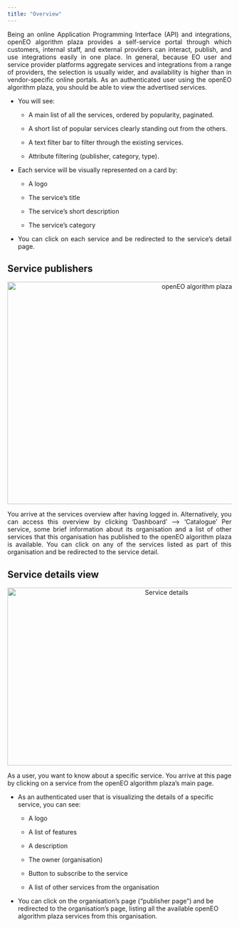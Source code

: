 ```yaml
---
title: "Overview"
---
```


<div style="text-align: justify">

Being an online Application Programming Interface (API) and integrations, openEO algorithm plaza provides a self-service portal through which customers, internal staff, and external providers can interact, publish, and use integrations easily in one place. 
In general, because EO user and service provider platforms aggregate services and integrations from a range of providers, the selection is usually wider, and availability is higher than in vendor-specific online portals.
As an authenticated user using the openEO algorithm plaza, you should be able to view the advertised services.

* You will see:
  
  * A main list of all the services, ordered by popularity, paginated.
  
  * A short list of popular services clearly standing out from the others.
  
  * A text filter bar to filter through the existing services.
  
  * Attribute filtering (publisher, category, type).
  
* Each service will be visually represented on a card by:
  
  * A logo
  
  * The service’s title
  
  * The service’s short description
  
  * The service’s category
  
* You can click on each service and be redirected to the service’s detail page.

## Service publishers

<div style="width: 100%; text-align: center">
<img src="Developers/openEO algorithm plaza/fig/openEO algorithm plaza_overview.png" alt="openEO algorithm plaza overview"
width="900" height="500"/>
</div>


You arrive at the services overview after having logged in. Alternatively, you can access this overview by clicking 'Dashboard' --> 'Catalogue'
Per service, some brief information about its organisation and a list of other services that this organisation has published to the openEO algorithm plaza is available.
You can click on any of the services listed as part of this organisation and be redirected to the service detail.

</div>

## Service details view

<div style="width: 100%; text-align: center">
<img src="Developers/openEO algorithm plaza/fig/service_detail.png" alt="Service details"
width="700" height="400" />
</div>


As a user, you want to know about a specific service. You arrive at this page by clicking on a service from the openEO algorithm plaza's main page.

* As an authenticated user that is visualizing the details of a specific service, you can see:
  
  * A logo
  
  * A list of features
  
  * A description
  
  * The owner (organisation)
  
  * Button to subscribe to the service
  
  * A list of other services from the organisation
  
* You can click on the organisation’s page (“publisher page”) and be redirected to the organisation’s page, listing all the available openEO algorithm plaza services from this organisation.
